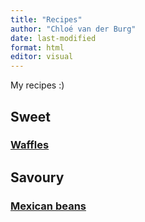 ```yaml
---
title: "Recipes"
author: "Chloé van der Burg"
date: last-modified
format: html
editor: visual
---
```


My recipes :)

## Sweet

### [Waffles](waffles.html)

## Savoury

### [Mexican beans](mexican-beans.html)
